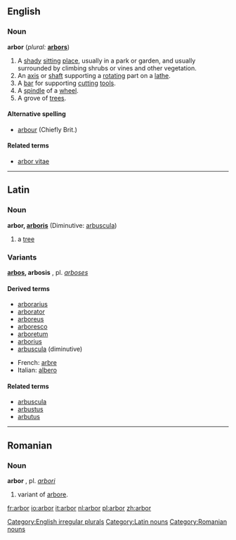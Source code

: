 ==English==

===Noun===
'''arbor'''  (''plural:'' '''[[arbors]]''')
# A [[shady]] [[sit]]ting [[place]], usually in a park or garden, and usually surrounded by climbing shrubs or vines and other vegetation.
# An [[axis]] or [[shaft]] supporting a [[rotate|rotating]] part on a [[lathe]].
# A [[bar]] for supporting [[cut]]ting [[tool]]s.
# A [[spindle]] of a [[wheel]].
# A grove of [[tree]]s.
====Alternative spelling====
*[[arbour]] (Chiefly Brit.)
====Related terms====
*[[arbor vitae]]

[[Category:English irregular plurals]]

----

==Latin==

===Noun===
'''arbor, [[Wiktionary Appendix:Latin third declension|arboris]]''' {{f}} (Diminutive: [[arbuscula]])

#a [[tree]]
===Variants===
'''[[arbos]], arbosis''' {{f}}, pl. ''[[arboses]]''

====Derived terms====
*[[arborarius]]
*[[arborator]]
*[[arboreus]]
*[[arboresco]]
*[[arboretum]]
*[[arborius]]
*[[arbuscula]] (diminutive)

*French: [[arbre]]
*Italian: [[albero]]

====Related terms====
*[[arbuscula]]
*[[arbustus]]
*[[arbutus]]
----

==Romanian==
===Noun===
'''arbor''' {{m}}, pl. ''[[arbori]]''
#variant of [[arbore]].
[[Category:Latin nouns]]
[[Category:Romanian nouns]]

[[fr:arbor]]
[[io:arbor]]
[[it:arbor]]
[[nl:arbor]]
[[pl:arbor]]
[[zh:arbor]]